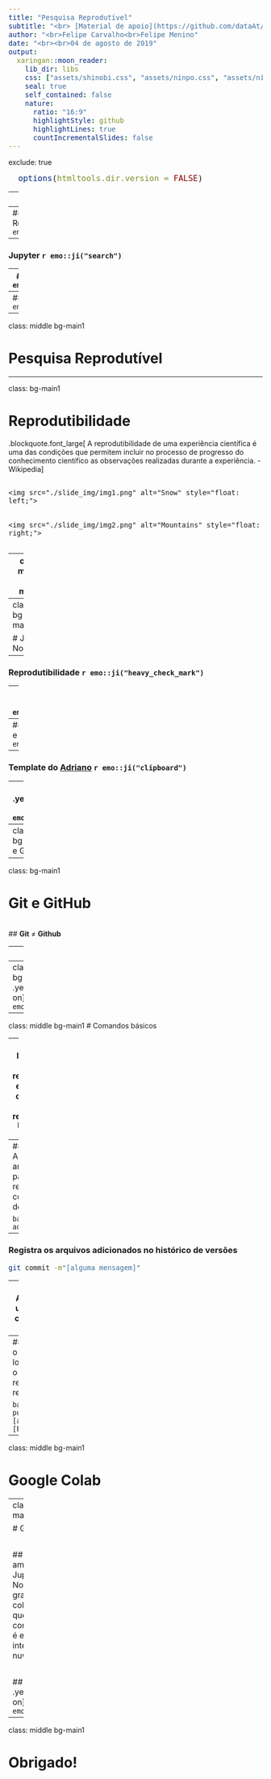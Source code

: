 ```yaml
---
title: "Pesquisa Reprodutível"
subtitle: "<br> [Material de apoio](https://github.com/dataAt/introducao-analise-de-dados)"
author: "<br>Felipe Carvalho<br>Felipe Menino"
date: "<br><br>04 de agosto de 2019"
output:
  xaringan::moon_reader:
    lib_dir: libs
    css: ["assets/shinobi.css", "assets/ninpo.css", "assets/ninjutsu.css"]
    seal: true
    self_contained: false
    nature:
      ratio: "16:9"
      highlightStyle: github
      highlightLines: true
      countIncrementalSlides: false
---
```

exclude: true
<style type="text/css">
code.r{
  font-size: 16px;
}
pre {
  font-size: 16px !important;
}
</style>
```r
  options(htmltools.dir.version = FALSE)
```

---
class: bg-main1

# Agenda

--
### Pesquisa Reprodutível `r emo::ji("scientist")`

--
### Jupyter `r emo::ji("search")`

--
### Git e Github `r emo::ji("personal")`

--
### Google Colab `r emo::ji("math")`



---
class: middle bg-main1

# Pesquisa Reprodutível 

---

class: bg-main1

# Reprodutibilidade 

.blockquote.font_large[
A reprodutibilidade de uma experiência científica é uma das condições que permitem incluir no processo de progresso do conhecimento científico as observações realizadas durante a experiência. - Wikipedia
]

<!-- <div style="text-align: center;padding-bottom: 15px;box-sizing: border-box;"> -->
<!--     <img src="./slide_img/cienciareprodutivel.png" alt="Snow" style="width: 60%;top: -50px; margin: 0 auto;"> -->
<!--   </div> -->
 
 
<div class="row">
  <div class="column">
    <img src="./slide_img/img1.png" alt="Snow" style="float: left;">
  </div>
  <div class="column">
    <img src="./slide_img/img2.png" alt="Mountains" style="float: right;">
  </div>
</div> 

 
---
class: middle bg-main1

# Jupyter Notebook

---
class: bg-main1

# Jupyter Notebook

--
### Reprodutibilidade `r emo::ji("heavy_check_mark")`

--
### Documentos Interativos `r emo::ji("heavy_check_mark")`

--
### Apresentações bonitas e amigáveis! `r emo::ji("heavy_check_mark")`

--
### Template do [Adriano](https://github.com/AdrianoPereira/project-cap394/blob/master/src/EDA.ipynb) `r emo::ji("clipboard")`

--
### .yellow[Hands-on] `r emo::ji("hand")`

---
class: middle bg-main1
# Git e GitHub

---
class: bg-main1

# Git e GitHub

<br>
## **Git** $\neq$ **Github**

--
<br>

## **Git**: sistema de controle de versões e o **GitHub**: é uma plataforma de hospedagem de código-fonte com controle de versão usando o Git.

<br>

---
class: middle bg-main1
# .yellow[Hands-on] `r emo::ji("hand")`

---

class: middle bg-main1
# Comandos básicos

--
### Inicializa um repositório existente como um Git repositório
```bash
git init
```

--
### Adição dos arquivos para realizar o controle de versão

```bash
git add .
```

--
### Registra os arquivos adicionados no histórico de versões

```bash
git commit -m"[alguma mensagem]"
```

--
### Adiciona uma URL como um alias

```bash
  git remote add [alias] [url]
```

--
### Envia o commit local para o repositório remoto 

```bash
git push [alias][branch]
```

---
class: middle bg-main1

# Google Colab

---
class: bg-main1

# Google Colab

<br>

## É um ambiente de Jupyter Notebook gratuito e colaborativo que não requer configuração e é executado inteiramente na nuvem.

<br>

## .yellow[Hands-on] `r emo::ji("hand")`

---
class: middle bg-main1

# Obrigado!